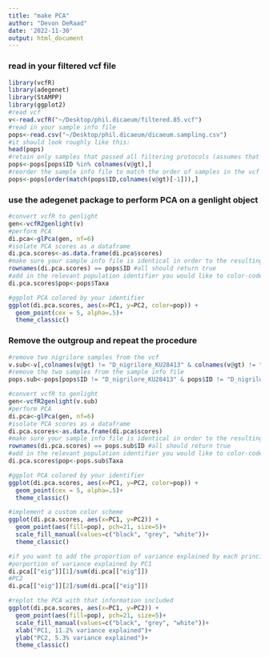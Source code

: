 ```yaml
---
title: "make PCA"
author: "Devon DeRaad"
date: '2022-11-30'
output: html_document
---
```


### read in your filtered vcf file
```r
library(vcfR)
library(adegenet)
library(StAMPP)
library(ggplot2)
#read vcf
v<-read.vcfR("~/Desktop/phil.dicaeum/filtered.85.vcf")
#read in your sample info file
pops<-read.csv("~/Desktop/phil.dicaeum/dicaeum.sampling.csv")
#it should look roughly like this:
head(pops)
#retain only samples that passed all filtering protocols (assumes that the 'ID' column is identical to sample names in the vcf)
pops<-pops[pops$ID %in% colnames(v@gt),]
#reorder the sample info file to match the order of samples in the vcf
pops<-pops[order(match(pops$ID,colnames(v@gt)[-1])),]
```

### use the adegenet package to perform PCA on a genlight object
```r
#convert vcfR to genlight
gen<-vcfR2genlight(v)
#perform PCA
di.pca<-glPca(gen, nf=6)
#isolate PCA scores as a dataframe
di.pca.scores<-as.data.frame(di.pca$scores)
#make sure your sample info file is identical in order to the resulting PCA output
rownames(di.pca.scores) == pops$ID #all should return true
#add in the relevant population identifier you would like to color-code by
di.pca.scores$pop<-pops$Taxa

#ggplot PCA colored by your identifier
ggplot(di.pca.scores, aes(x=PC1, y=PC2, color=pop)) +
  geom_point(cex = 5, alpha=.5)+
  theme_classic()
```

### Remove the outgroup and repeat the procedure
```r
#remove two nigrilore samples from the vcf
v.sub<-v[,colnames(v@gt) != "D_nigrilore_KU28413" & colnames(v@gt) != "D_nigrilore_KU28414"]
#remove the two samples from the sample info file
pops.sub<-pops[pops$ID != "D_nigrilore_KU28413" & pops$ID != "D_nigrilore_KU28414",]

#convert vcfR to genlight
gen<-vcfR2genlight(v.sub)
#perform PCA
di.pca<-glPca(gen, nf=6)
#isolate PCA scores as a dataframe
di.pca.scores<-as.data.frame(di.pca$scores)
#make sure your sample info file is identical in order to the resulting PCA output
rownames(di.pca.scores) == pops.sub$ID #all should return true
#add in the relevant population identifier you would like to color-code by
di.pca.scores$pop<-pops.sub$Taxa

#ggplot PCA colored by your identifier
ggplot(di.pca.scores, aes(x=PC1, y=PC2, color=pop)) +
  geom_point(cex = 5, alpha=.5)+
  theme_classic()

#implement a custom color scheme
ggplot(di.pca.scores, aes(x=PC1, y=PC2)) +
  geom_point(aes(fill=pop), pch=21, size=5)+
  scale_fill_manual(values=c("black", "grey", "white"))+
  theme_classic()

#if you want to add the proportion of variance explained by each principal component axis, you can calculate it like this:
#porportion of variance explained by PC1
di.pca[["eig"]][1]/sum(di.pca[["eig"]])
#PC2
di.pca[["eig"]][2]/sum(di.pca[["eig"]])

#replot the PCA with that information included
ggplot(di.pca.scores, aes(x=PC1, y=PC2)) +
  geom_point(aes(fill=pop), pch=21, size=5)+
  scale_fill_manual(values=c("black", "grey", "white"))+
  xlab("PC1, 11.2% variance explained")+
  ylab("PC2, 5.3% variance explained")+
  theme_classic()
```

